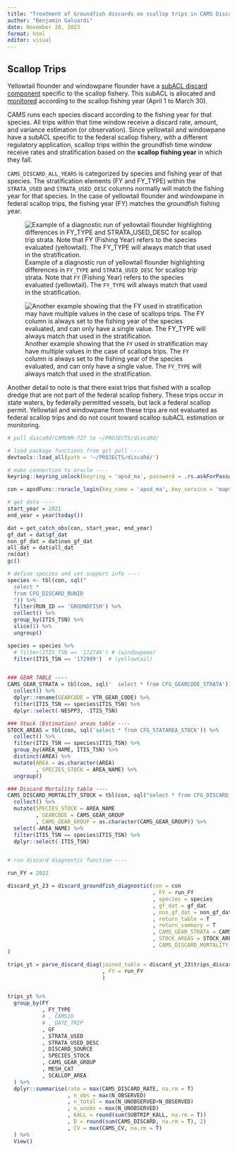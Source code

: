 ```yaml
---
title: "Treatment of Groundfish discards on scallop trips in CAMS Discards"
author: "Benjamin Galuardi"
date: November 28, 2023
format: html
editor: visual
---
```


## Scallop Trips

Yellowtail flounder and windowpane flounder have a [subACL discard component](https://d23h0vhsm26o6d.cloudfront.net/230818-GF-FW-65-Final-Rule-2023-17592.pdf) specific to the scallop fishery. This subACL is allocated and [monitored](https://www.greateratlantic.fisheries.noaa.gov/ro/fso/reports/ScallopProgram/CURRENT_REPORTS/bycatch_reports.html) according to the scallop fishing year (April 1 to March 30).

CAMS runs each species discard according to the fishing year for that species. All trips within that time window receive a discard rate, amount, and variance estimation (or observation). Since yellowtail and windowpane have a subACL specific to the federal scallop fishery, with a different regulatory application, scallop trips within the groundfish time window receive rates and stratification based on the **scallop fishing year** in which they fall.

`CAMS_DISCARD_ALL_YEARS` is categorized by species and fishing year of that species. The stratification elements (FY and FY_TYPE) within the `STRATA_USED` and `STRATA_USED_DESC` columns normally will match the fishing year for that species. In the case of yellowtail flounder and windowpane in federal scallop trips, the fishing year (FY) matches the groundfish fishing year.

![Example of a diagnostic run of yellowtail flounder highlighting differences in `FY_TYPE` and `STRATA_USED_DESC` for scallop trip strata. Note that `FY` (Fishing Year) refers to the species evaluated (yellowtail). The `FY_TYPE` will always match that used in the stratification.](images/scallop_trips_ytf_example.PNG)

![Another example showing that the `FY` used in stratification may have multiple values in the case of scallops trips. The `FY` column is always set to the fishing year of the species evaluated, and can only have a single value. The `FY_TYPE` will always match that used in the stratification.](images/scallop_trips_ytf_example_2.PNG)

Another detail to note is that there exist trips that fished with a scallop dredge that are not part of the federal scallop fishery. These trips occur in state waters, by federally permitted vessels, but lack a federal scallop permit. Yellowtail and windowpane from these trips are not evaluated as federal scallop trips and do not count toward scallop subACL estimation or monitoring.

<!-- ### Example of discard diagnostic for yellowtail -->

<!-- Note: this is not optimized for NEFSC use. Function modification must be made to include schema and dblink elements, e.g., `select * from CFG_DISCARD_RUNID` becomes `select * from CAMS_GARFO.CFG_DISCARD_RUNID@NOVA` -->

```r
# pull discaRd/CAMSNR-727 to ~/PROJECTS/discaRd/

# load package functions from git pull ---- 
devtools::load_all(path = '~/PROJECTS/discaRd/')

# make connection to oracle ----
keyring::keyring_unlock(keyring = 'apsd_ma', password = .rs.askForPassword(prompt = T))

con = apsdFuns::roracle_login(key_name = 'apsd_ma', key_service = 'maps')

# get data ---- 
start_year = 2021
end_year = year(today())

dat = get_catch_obs(con, start_year, end_year)
gf_dat = dat$gf_dat
non_gf_dat = dat$non_gf_dat
all_dat = dat$all_dat
rm(dat)
gc()

# define species and set support info ----
species <- tbl(con, sql("
  select *
  from CFG_DISCARD_RUNID
  ")) %>%
  filter(RUN_ID == 'GROUNDFISH') %>%
  collect() %>%
  group_by(ITIS_TSN) %>%
  slice(1) %>%
  ungroup()

species = species %>%
  # filter(ITIS_TSN == '172746') # (windowpane)
  filter(ITIS_TSN == '172909')  # (yellowtail)


### GEAR TABLE ----
CAMS_GEAR_STRATA = tbl(con, sql('  select * from CFG_GEARCODE_STRATA')) %>%
  collect() %>%
  dplyr::rename(GEARCODE = VTR_GEAR_CODE) %>%
  filter(ITIS_TSN == species$ITIS_TSN) %>%
  dplyr::select(-NESPP3, -ITIS_TSN)

### Stock (Estimation) areas table ----
STOCK_AREAS = tbl(con, sql('select * from CFG_STATAREA_STOCK')) %>%
  collect() %>%
  filter(ITIS_TSN == species$ITIS_TSN) %>%
  group_by(AREA_NAME, ITIS_TSN) %>%
  distinct(AREA) %>%
  mutate(AREA = as.character(AREA)
         , SPECIES_STOCK = AREA_NAME) %>%
  ungroup()

### Discard Mortality table ----
CAMS_DISCARD_MORTALITY_STOCK = tbl(con, sql("select * from CFG_DISCARD_MORTALITY_STOCK"))  %>%
  collect() %>%
  mutate(SPECIES_STOCK = AREA_NAME
         , GEARCODE = CAMS_GEAR_GROUP
         , CAMS_GEAR_GROUP = as.character(CAMS_GEAR_GROUP)) %>%
  select(-AREA_NAME) %>%
  filter(ITIS_TSN == species$ITIS_TSN) %>%
  dplyr::select(-ITIS_TSN)


# run discard diagnostic function ----

run_FY = 2022

discard_yt_23 = discard_groundfish_diagnostic(con = con
                                              , FY = run_FY
                                              , species = species
                                              , gf_dat = gf_dat
                                              , non_gf_dat = non_gf_dat
                                              , return_table = T
                                              , return_summary = T
                                              , CAMS_GEAR_STRATA = CAMS_GEAR_STRATA
                                              , STOCK_AREAS = STOCK_AREAS
                                              , CAMS_DISCARD_MORTALITY_STOCK = CAMS_DISCARD_MORTALITY_STOCK
)

trips_yt = parse_discard_diag(joined_table = discard_yt_23$trips_discard
                              , FY = run_FY
                              )


trips_yt %>%
  group_by(FY
           , FY_TYPE
           # , CAMSID
           # , DATE_TRIP
           , GF
           , STRATA_USED
           , STRATA_USED_DESC
           , DISCARD_SOURCE
           , SPECIES_STOCK
           , CAMS_GEAR_GROUP
           , MESH_CAT
           , SCALLOP_AREA
  ) %>%
  dplyr::summarise(rate = max(CAMS_DISCARD_RATE, na.rm = T)
                   , n_obs = max(N_OBSERVED)
                   , n_total = max(N_UNOBSERVED+N_OBSERVED)
                   , n_unobs = max(N_UNOBSERVED)
                   , KALL = round(sum(SUBTRIP_KALL, na.rm = T))
                   , D = round(sum(CAMS_DISCARD, na.rm = T), 2)
                   , CV = max(CAMS_CV, na.rm = T)
  ) %>%
  View()
```
